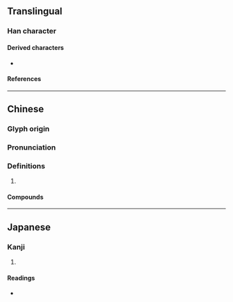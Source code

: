 {{also|𡴽}}
{{character info/new}}
==Translingual==

===Han character===
{{Han char|rn=46|rad=山|as=02|sn=5|four=22227|canj=UKS|ids=⿱山力}}

====Derived characters====
* {{l|mul|[[𡧚]]}}

====References====
{{Han ref|kx=0307.060|dkj=07876|dj=0607.090|hdz=10760.170|uh=5C74}}

----

==Chinese==
{{zh-forms|alt=𡴽}}

===Glyph origin===
{{Han etym}}

===Pronunciation===
{{zh-pron
|m=lì
|c=lak6,lik6
|mc=y
|oc=y
|ma=
|cat=
}}

===Definitions===
{{zh-hanzi}}

# {{zh-only used in|屴崱/𡴽𡺢}}

====Compounds====
{{zh-der|崱屴|屴崱}}

----

==Japanese==

===Kanji===
{{ja-kanji|grade=|rs=山02}}

# {{rfdef|ja|sort=山02}}

====Readings====
* {{ja-readings|on=りょく,りき|kun=そびえるさま}}